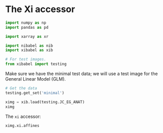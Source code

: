 # The Xi accessor


```python
import numpy as np
import pandas as pd

import xarray as xr

import nibabel as nib
import xibabel as xib

# For test images.
from xibabel import testing
```

Make sure we have the minimal test data; we will use a test image for the
General Linear Model (GLM).

```python
# Get the data
testing.get_set('minimal')
```

```python
ximg = xib.load(testing.JC_EG_ANAT)
ximg
```

The `xi` accessor:

```python
ximg.xi.affines
```
